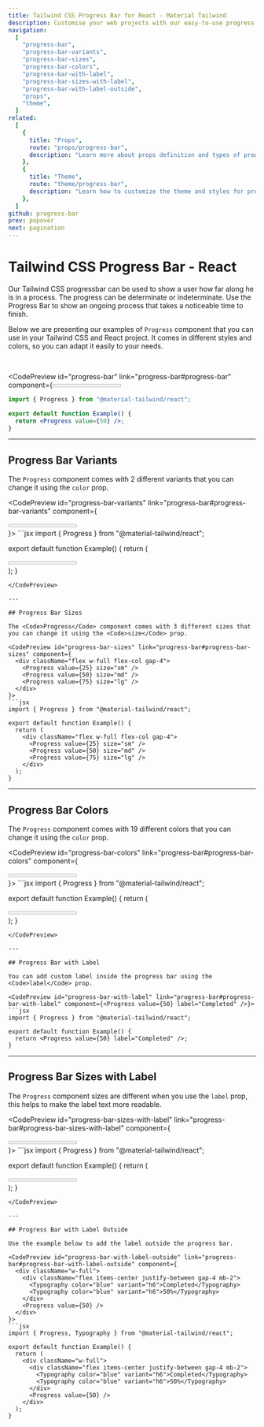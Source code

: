 ```yaml
---
title: Tailwind CSS Progress Bar for React - Material Tailwind
description: Customise your web projects with our easy-to-use progress bar component for Tailwind CSS and React using Material Design guidelines.
navigation:
  [
    "progress-bar",
    "progress-bar-variants",
    "progress-bar-sizes",
    "progress-bar-colors",
    "progress-bar-with-label",
    "progress-bar-sizes-with-label",
    "progress-bar-with-label-outside",
    "props",
    "theme",
  ]
related:
  [
    {
      title: "Props",
      route: "props/progress-bar",
      description: "Learn more about props definition and types of progress bar component.",
    },
    {
      title: "Theme",
      route: "theme/progress-bar",
      description: "Learn how to customize the theme and styles for progress bar component.",
    },
  ]
github: progress-bar
prev: popover
next: pagination
---
```


# Tailwind CSS Progress Bar - React

Our Tailwind CSS progressbar can be used to show a user how far along he is in a process. The progress can be determinate or indeterminate. Use the Progress Bar to show an ongoing process that takes a noticeable time to finish.

Below we are presenting our examples of <Code>Progress</Code> component that you can use in your Tailwind CSS and React project. It comes in different styles and colors, so you can adapt it easily to your needs.

<br />

<CodePreview id="progress-bar" link="progress-bar#progress-bar" component={<Progress value={50} />}>
```jsx
import { Progress } from "@material-tailwind/react";

export default function Example() {
  return <Progress value={50} />;
}
```
</CodePreview>

---

## Progress Bar Variants

The <Code>Progress</Code> component comes with 2 different variants that you can change it using the <Code>color</Code> prop.

<CodePreview id="progress-bar-variants" link="progress-bar#progress-bar-variants" component={
  <div className="flex w-full flex-col gap-4">
    <Progress value={50} variant="filled" />
    <Progress value={50} variant="gradient" />
  </div>
}>
```jsx
import { Progress } from "@material-tailwind/react";

export default function Example() {
  return (
    <div className="flex w-full flex-col gap-4">
      <Progress value={50} variant="filled" />
      <Progress value={50} variant="gradient" />
    </div>
  );
}
```
</CodePreview>

---

## Progress Bar Sizes

The <Code>Progress</Code> component comes with 3 different sizes that you can change it using the <Code>size</Code> prop.

<CodePreview id="progress-bar-sizes" link="progress-bar#progress-bar-sizes" component={
  <div className="flex w-full flex-col gap-4">
    <Progress value={25} size="sm" />
    <Progress value={50} size="md" />
    <Progress value={75} size="lg" />
  </div>
}>
```jsx
import { Progress } from "@material-tailwind/react";

export default function Example() {
  return (
    <div className="flex w-full flex-col gap-4">
      <Progress value={25} size="sm" />
      <Progress value={50} size="md" />
      <Progress value={75} size="lg" />
    </div>
  );
}
```
</CodePreview>

---

## Progress Bar Colors

The <Code>Progress</Code> component comes with 19 different colors that you can change it using the <Code>color</Code> prop.

<CodePreview id="progress-bar-colors" link="progress-bar#progress-bar-colors" component={
  <div className="flex w-full flex-col gap-4">
    <Progress value={50} color="blue" />
    <Progress value={50} color="red" />
    <Progress value={50} color="green" />
    <Progress value={50} color="amber" />
    <Progress value={50} color="teal" />
    <Progress value={50} color="indigo" />
    <Progress value={50} color="purple" />
    <Progress value={50} color="pink" />
  </div>
}>
```jsx
import { Progress } from "@material-tailwind/react";

export default function Example() {
  return (
    <div className="flex w-full flex-col gap-4">
      <Progress value={50} color="blue" />
      <Progress value={50} color="red" />
      <Progress value={50} color="green" />
      <Progress value={50} color="amber" />
      <Progress value={50} color="teal" />
      <Progress value={50} color="indigo" />
      <Progress value={50} color="purple" />
      <Progress value={50} color="pink" />
    </div>
  );
}
```
</CodePreview>

---

## Progress Bar with Label

You can add custom label inside the progress bar using the <Code>label</Code> prop.

<CodePreview id="progress-bar-with-label" link="progress-bar#progress-bar-with-label" component={<Progress value={50} label="Completed" />}>
```jsx
import { Progress } from "@material-tailwind/react";

export default function Example() {
  return <Progress value={50} label="Completed" />;
}
```
</CodePreview>

---

## Progress Bar Sizes with Label

The <Code>Progress</Code> component sizes are different when you use the <Code>label</Code> prop, this helps to make the label text more readable.

<CodePreview id="progress-bar-sizes-with-label" link="progress-bar#progress-bar-sizes-with-label" component={
  <div className="flex w-full flex-col gap-4">
    <Progress value={25} size="sm" label="Small" />
    <Progress value={50} size="md" label="Medium" />
    <Progress value={75} size="lg" label="Large" />
  </div>
}>
```jsx
import { Progress } from "@material-tailwind/react";

export default function Example() {
  return (
    <div className="flex w-full flex-col gap-4">
      <Progress value={25} size="sm" label="Small" />
      <Progress value={50} size="md" label="Medium" />
      <Progress value={75} size="lg" label="Large" />
    </div>
  );
}
```
</CodePreview>

---

## Progress Bar with Label Outside

Use the example below to add the label outside the progress bar.

<CodePreview id="progress-bar-with-label-outside" link="progress-bar#progress-bar-with-label-outside" component={
  <div className="w-full">
    <div className="flex items-center justify-between gap-4 mb-2">
      <Typography color="blue" variant="h6">Completed</Typography>
      <Typography color="blue" variant="h6">50%</Typography>
    </div>
    <Progress value={50} />
  </div>
}>
```jsx
import { Progress, Typography } from "@material-tailwind/react";

export default function Example() {
  return (
    <div className="w-full">
      <div className="flex items-center justify-between gap-4 mb-2">
        <Typography color="blue" variant="h6">Completed</Typography>
        <Typography color="blue" variant="h6">50%</Typography>
      </div>
      <Progress value={50} />
    </div>
  );
}
```
</CodePreview>

<span id="props" className="scroll-mt-48" />
<span id="theme" className="scroll-mt-48" />
